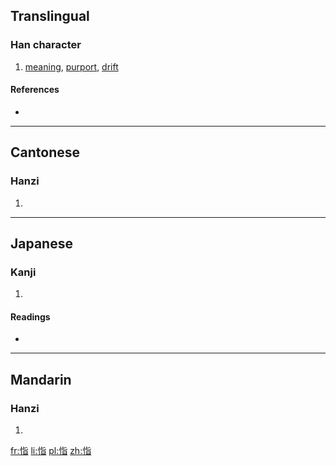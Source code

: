 ==Translingual==

===Han character===
{{Han char|rn=61|rad=心|as=06|sn=9|four=9106<sub>1</sub>|canj=心心日 (PPA), X心心日 (XPPA)}}

# [[meaning]], [[purport]], [[drift]]

====References====
* {{Han ref|kx=0383.310|dkj=10532|dj=0714.070|hdz=42297.090|uh=6049|ud=24649|bh=CEC7|bd=52935}}

----

==Cantonese==

===Hanzi===
{{yue-hanzi|jyut=[[zi2]]|y=ji2}}

# {{defn|lang=yue|sort=心06}}

----

==Japanese==

===Kanji===
{{ja-kanji|grade=|rs=心06}}

# {{defn|lang=ja|sort=心06}}

====Readings====
* {{ja-readings|on=[[し]] (shi)|kun=[[こころ]] (kokoro)}}

----

==Mandarin==

===Hanzi===
{{cmn-hanzi|pin=[[zhǐ]] ([[zhi3]]), [[cī]] ([[ci1]])|wg=chih<sup>3</sup>, tz'u<sup>1</sup>}}

# {{defn|lang=cmn|sort=心06}}

[[fr:恉]]
[[li:恉]]
[[pl:恉]]
[[zh:恉]]